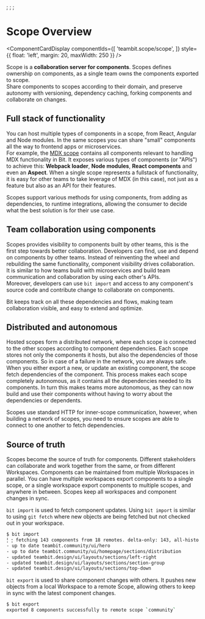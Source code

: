 ;
;
;

# Scope Overview


<ComponentCardDisplay componentIds={[
  'teambit.scope/scope',
]} style={{ float: 'left', margin: 20, maxWidth: 250 }} />


Scope is a **collaboration server for components**. Scopes defines ownership on components, as a single team owns the components exported to scope.  
Share components to scopes according to their domain, and preserve autonomy with versioning, dependency caching, forking components and collaborate on changes.



## Full stack of functionality

You can host multiple types of components in a scope, from React, Angular and Node modules. In the same scopes you can share "small" components all the way to frontend apps or microservices.  
For example, the [MDX scope](https://bit.dev/teambit/mdx) contains all components relevant to handling MDX functionality in Bit. It exposes various types of components (or "APIs") to achieve this: **Webpack loader**, **Node modules**, **React components** and even an **Aspect**. When a single scope represents a fullstack of functionality, it is easy for other teams to take leverage of MDX (in this case), not just as a feature but also as an API for their features.

Scopes support various methods for using components, from adding as dependencies, to runtime integrations, allowing the consumer to decide what the best solution is for their use case.



## Team collaboration using components

Scopes provides visibility to components built by other teams, this is the first step towards better collaboration. Developers can find, use and depend on components by other teams. Instead of reinventing the wheel and rebuilding the same functionality, component visibility drives collaboration. It is similar to how teams build with microservices and build team communication and collaboration by using each other's APIs.  
Moreover, developers can use `bit import` and access to any component's source code and contribute change to collaborate on components.

Bit keeps track on all these dependencies and flows, making team collaboration visible, and easy to extend and optimize.



## Distributed and autonomous

Hosted scopes form a distributed network, where each scope is connected to the other scopes according to component dependencies. Each scope stores not only the components it hosts, but also the dependencies of those components. So in case of a failure in the network, you are always safe.   
When you either export a new, or update an existing component, the scope fetch dependencies of the component. This process makes each scope completely autonomous, as it contains all the dependencies needed to its components. In turn this makes teams more autonomous, as they can now build and use their components without having to worry about the dependencies or dependents.

Scopes use standard HTTP for inner-scope communication, however, when building a network of scopes, you need to ensure scopes are able to connect to one another to fetch dependencies.

## Source of truth

Scopes become the source of truth for components. Different stakeholders can collaborate and work together from the same, or from different Workspaces.
Components can be maintained from multiple Workspaces in parallel. You can have multiple workspaces export components to a single scope, or a single workspace export components to multiple scopes, and anywhere in between. Scopes keep all workspaces and component changes in sync.

`bit import` is used to fetch component updates. Using `bit import` is similar to using `git fetch` where new objects are being fetched but not checked out in your workspace.  

```bash
$ bit import
⡃⢐ fetching 143 components from 18 remotes. delta-only: 143, all-history: 0.
- up to date teambit.community/ui/hero   
- up to date teambit.community/ui/homepage/sections/distribution   
- updated teambit.design/ui/layouts/sections/left-right   
- updated teambit.design/ui/layouts/sections/section-group   
- updated teambit.design/ui/layouts/sections/top-down   
```

`bit export` is used to share component changes with others. It pushes new objects from a local Workspace to a remote Scope, allowing others to keep in sync with the latest
component changes.

```bash
$ bit export
exported 8 components successfully to remote scope `community`
```
